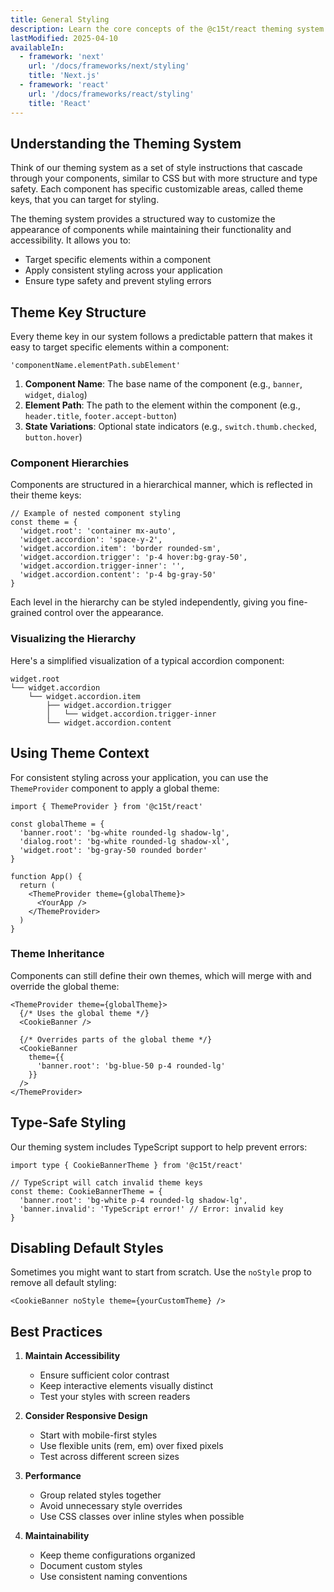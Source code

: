 ```yaml
---
title: General Styling
description: Learn the core concepts of the @c15t/react theming system and how it enables flexible component styling.
lastModified: 2025-04-10
availableIn:
  - framework: 'next'
    url: '/docs/frameworks/next/styling'
    title: 'Next.js'
  - framework: 'react'
    url: '/docs/frameworks/react/styling'
    title: 'React'
---
```



## Understanding the Theming System

Think of our theming system as a set of style instructions that cascade through your components, similar to CSS but with more structure and type safety. Each component has specific customizable areas, called theme keys, that you can target for styling.

The theming system provides a structured way to customize the appearance of components while maintaining their functionality and accessibility. It allows you to:

- Target specific elements within a component
- Apply consistent styling across your application
- Ensure type safety and prevent styling errors

## Theme Key Structure

Every theme key in our system follows a predictable pattern that makes it easy to target specific elements within a component:

```
'componentName.elementPath.subElement'
```

1. **Component Name**: The base name of the component (e.g., `banner`, `widget`, `dialog`)
2. **Element Path**: The path to the element within the component (e.g., `header.title`, `footer.accept-button`)
3. **State Variations**: Optional state indicators (e.g., `switch.thumb.checked`, `button.hover`)

### Component Hierarchies

Components are structured in a hierarchical manner, which is reflected in their theme keys:

```tsx
// Example of nested component styling
const theme = {
  'widget.root': 'container mx-auto',
  'widget.accordion': 'space-y-2',
  'widget.accordion.item': 'border rounded-sm',
  'widget.accordion.trigger': 'p-4 hover:bg-gray-50',
  'widget.accordion.trigger-inner': '',
  'widget.accordion.content': 'p-4 bg-gray-50'
}
```

Each level in the hierarchy can be styled independently, giving you fine-grained control over the appearance.

### Visualizing the Hierarchy

Here's a simplified visualization of a typical accordion component:

```
widget.root
└── widget.accordion
    └── widget.accordion.item
        ├── widget.accordion.trigger
        │   └── widget.accordion.trigger-inner
        └── widget.accordion.content
```

## Using Theme Context

For consistent styling across your application, you can use the `ThemeProvider` component to apply a global theme:

```tsx
import { ThemeProvider } from '@c15t/react'

const globalTheme = {
  'banner.root': 'bg-white rounded-lg shadow-lg',
  'dialog.root': 'bg-white rounded-lg shadow-xl',
  'widget.root': 'bg-gray-50 rounded border'
}

function App() {
  return (
    <ThemeProvider theme={globalTheme}>
      <YourApp />
    </ThemeProvider>
  )
}
```

### Theme Inheritance

Components can still define their own themes, which will merge with and override the global theme:

```tsx
<ThemeProvider theme={globalTheme}>
  {/* Uses the global theme */}
  <CookieBanner />
  
  {/* Overrides parts of the global theme */}
  <CookieBanner 
    theme={{
      'banner.root': 'bg-blue-50 p-4 rounded-lg'
    }}
  />
</ThemeProvider>
```

## Type-Safe Styling

Our theming system includes TypeScript support to help prevent errors:

```tsx
import type { CookieBannerTheme } from '@c15t/react'

// TypeScript will catch invalid theme keys
const theme: CookieBannerTheme = {
  'banner.root': 'bg-white p-4 rounded-lg shadow-lg',
  'banner.invalid': 'TypeScript error!' // Error: invalid key
}
```

## Disabling Default Styles

Sometimes you might want to start from scratch. Use the `noStyle` prop to remove all default styling:

```tsx
<CookieBanner noStyle theme={yourCustomTheme} />
```

## Best Practices

1. **Maintain Accessibility**
   - Ensure sufficient color contrast
   - Keep interactive elements visually distinct
   - Test your styles with screen readers

2. **Consider Responsive Design**
   - Start with mobile-first styles
   - Use flexible units (rem, em) over fixed pixels
   - Test across different screen sizes

3. **Performance**
   - Group related styles together
   - Avoid unnecessary style overrides
   - Use CSS classes over inline styles when possible

4. **Maintainability**
   - Keep theme configurations organized
   - Document custom styles
   - Use consistent naming conventions 